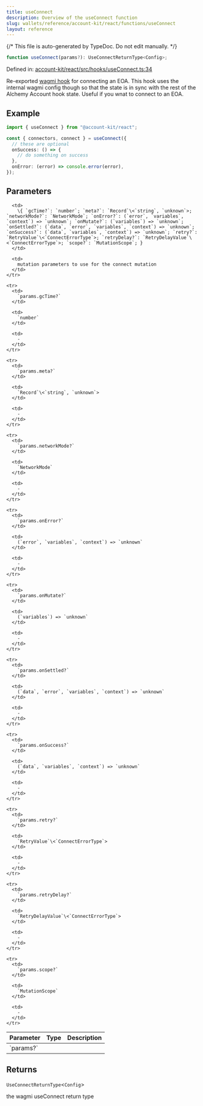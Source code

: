 ```yaml
---
title: useConnect
description: Overview of the useConnect function
slug: wallets/reference/account-kit/react/functions/useConnect
layout: reference
---
```


{/* This file is auto-generated by TypeDoc. Do not edit manually. */}

```ts
function useConnect(params?): UseConnectReturnType<Config>;
```

Defined in: [account-kit/react/src/hooks/useConnect.ts:34](https://github.com/alchemyplatform/aa-sdk/blob/153785ddc87beb160382c2bae7dbafa4a66ade9a/account-kit/react/src/hooks/useConnect.ts#L34)

Re-exported [wagmi hook](https://wagmi.sh/react/api/hooks/useConnect) for connecting an EOA. This hook
uses the internal wagmi config though so that the state
is in sync with the rest of the Alchemy Account hook state.
Useful if you wnat to connect to an EOA.

## Example

```ts twoslash
import { useConnect } from "@account-kit/react";

const { connectors, connect } = useConnect({
  // these are optional
  onSuccess: () => {
    // do something on success
  },
  onError: (error) => console.error(error),
});
```

## Parameters

<table>
  <thead>
    <tr>
      <th align="left">Parameter</th>
      <th align="left">Type</th>
      <th align="left">Description</th>
    </tr>
  </thead>

  <tbody>
    <tr>
      <td>
        `params?`
      </td>

      <td>
        \{ `gcTime?`: `number`; `meta?`: `Record`\<`string`, `unknown`>; `networkMode?`: `NetworkMode`; `onError?`: (`error`, `variables`, `context`) => `unknown`; `onMutate?`: (`variables`) => `unknown`; `onSettled?`: (`data`, `error`, `variables`, `context`) => `unknown`; `onSuccess?`: (`data`, `variables`, `context`) => `unknown`; `retry?`: `RetryValue`\<`ConnectErrorType`>; `retryDelay?`: `RetryDelayValue`\<`ConnectErrorType`>; `scope?`: `MutationScope`; }
      </td>

      <td>
        mutation parameters to use for the connect mutation
      </td>
    </tr>

    <tr>
      <td>
        `params.gcTime?`
      </td>

      <td>
        `number`
      </td>

      <td>
        ‐
      </td>
    </tr>

    <tr>
      <td>
        `params.meta?`
      </td>

      <td>
        `Record`\<`string`, `unknown`>
      </td>

      <td>
        ‐
      </td>
    </tr>

    <tr>
      <td>
        `params.networkMode?`
      </td>

      <td>
        `NetworkMode`
      </td>

      <td>
        ‐
      </td>
    </tr>

    <tr>
      <td>
        `params.onError?`
      </td>

      <td>
        (`error`, `variables`, `context`) => `unknown`
      </td>

      <td>
        ‐
      </td>
    </tr>

    <tr>
      <td>
        `params.onMutate?`
      </td>

      <td>
        (`variables`) => `unknown`
      </td>

      <td>
        ‐
      </td>
    </tr>

    <tr>
      <td>
        `params.onSettled?`
      </td>

      <td>
        (`data`, `error`, `variables`, `context`) => `unknown`
      </td>

      <td>
        ‐
      </td>
    </tr>

    <tr>
      <td>
        `params.onSuccess?`
      </td>

      <td>
        (`data`, `variables`, `context`) => `unknown`
      </td>

      <td>
        ‐
      </td>
    </tr>

    <tr>
      <td>
        `params.retry?`
      </td>

      <td>
        `RetryValue`\<`ConnectErrorType`>
      </td>

      <td>
        ‐
      </td>
    </tr>

    <tr>
      <td>
        `params.retryDelay?`
      </td>

      <td>
        `RetryDelayValue`\<`ConnectErrorType`>
      </td>

      <td>
        ‐
      </td>
    </tr>

    <tr>
      <td>
        `params.scope?`
      </td>

      <td>
        `MutationScope`
      </td>

      <td>
        ‐
      </td>
    </tr>

  </tbody>
</table>

## Returns

`UseConnectReturnType`\<`Config`>

the wagmi useConnect return type
